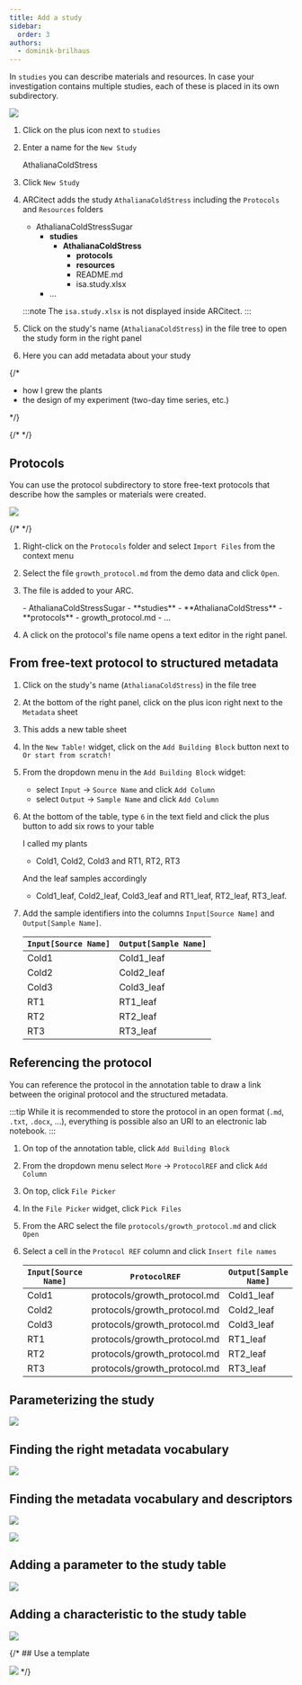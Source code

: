 ```yaml
---
title: Add a study
sidebar:
  order: 3
authors:
  - dominik-brilhaus
---
```



In `studies` you can describe materials and resources. In case your investigation contains multiple studies, each of these is placed in its own subdirectory.

![](@images/start-here/arc-prototypic-study-divide-conquer.svg)

<Card icon="pen" title="ARCitect">

<Steps>

1. Click on the plus icon next to `studies`
2. Enter a name for the `New Study`

    <ViolaSays>

    AthalianaColdStress

    </ViolaSays>

3. Click `New Study`
4. ARCitect adds the study `AthalianaColdStress` including the `Protocols` and `Resources` folders
  
    <FileTree>
    
    - AthalianaColdStressSugar
      - **studies**
        - **AthalianaColdStress**
          - **protocols**
          - **resources**
          - README.md
          - isa.study.xlsx
      - ...
    
    </FileTree>

    :::note
    The `isa.study.xlsx` is not displayed inside ARCitect.
    :::

5. Click on the study's name (`AthalianaColdStress`) in the file tree to open the study form in the right panel
6. Here you can add metadata about your study

</Steps>

</Card>

{/* 
<ViolaSays>

- how I grew the plants
- the design of my experiment (two-day time series, etc.)

</ViolaSays>
 */}


{/* <Card icon="approve-check" title="Protocols"> */}

## Protocols

You can use the protocol subdirectory to store free-text protocols that describe how the samples or materials were created.

![](@images/start-here/arc-prototypic-study-identify.svg)

{/* </Card> */}

<Card icon="pen" title="ARCitect">
<Steps>

1. Right-click on the `Protocols` folder and select `Import Files` from the context menu 
3. Select the file `growth_protocol.md` from the demo data and click `Open`.
4. The file is added to your ARC.
  
    <FileTree>
    - AthalianaColdStressSugar
      - **studies**
        - **AthalianaColdStress**
          - **protocols**
            - growth_protocol.md
      - ...
    </FileTree>

5. A click on the protocol's file name opens a text editor in the right panel.


</Steps>
</Card>

## From free-text protocol to structured metadata

<Card icon="pen" title="ARCitect">
<Steps>

1. Click on the study's name (`AthalianaColdStress`) in the file tree
2. At the bottom of the right panel, click on the plus icon right next to the `Metadata` sheet
3. This adds a new table sheet
4. In the `New Table!` widget, click on the `Add Building Block` button next to `Or start from scratch!`
5. From the dropdown menu in the `Add Building Block` widget:
    - select `Input` -> `Source Name` and click `Add Column`
    - select `Output` -> `Sample Name` and click `Add Column`
6. At the bottom of the table, type `6` in the text field and click the plus button to add six rows to your table

    <ViolaSays>

    I called my plants 
    - Cold1, Cold2, Cold3 and RT1, RT2, RT3  
    
    And the leaf samples accordingly
    - Cold1_leaf, Cold2_leaf, Cold3_leaf and RT1_leaf, RT2_leaf, RT3_leaf. 

    </ViolaSays>

7. Add the sample identifiers into the columns `Input[Source Name]` and `Output[Sample Name]`.

    `Input[Source Name]` | `Output[Sample Name]`
    -------------------- |  --------------------
    Cold1                |  Cold1_leaf
    Cold2                |  Cold2_leaf
    Cold3                |  Cold3_leaf
    RT1                  |  RT1_leaf
    RT2                  |  RT2_leaf
    RT3                  |  RT3_leaf

</Steps>
</Card>

## Referencing the protocol

You can reference the protocol in the annotation table to draw a link between the original protocol and the structured metadata. 

:::tip
While it is recommended to store the protocol in an open format (`.md`, `.txt`, `.docx`, …), everything is possible also an URI to an electronic lab notebook.
:::

<Card icon="pen" title="ARCitect">
<Steps>

1. On top of the annotation table, click `Add Building Block`
1. From the dropdown menu select `More` -> `ProtocolREF` and click `Add Column`
1. On top, click `File Picker`
1. In the `File Picker` widget, click `Pick Files`
2. From the ARC select the file `protocols/growth_protocol.md` and click `Open`
1. Select a cell in the `Protocol REF` column and click `Insert file names`

    `Input[Source Name]` | `ProtocolREF` | `Output[Sample Name]`
    -------------------- |  --------------------   |  --------------------
    Cold1                |  protocols/growth_protocol.md | Cold1_leaf
    Cold2                |  protocols/growth_protocol.md | Cold2_leaf
    Cold3                |  protocols/growth_protocol.md | Cold3_leaf
    RT1                  |  protocols/growth_protocol.md | RT1_leaf
    RT2                  |  protocols/growth_protocol.md | RT2_leaf
    RT3                  |  protocols/growth_protocol.md | RT3_leaf

</Steps>
</Card>

## Parameterizing the study

![](@images/start-here/arc-prototypic-study-parameterization.svg)

## Finding the right metadata vocabulary

![](@images/start-here/arc-prototypic-study-parameterization1.svg)

## Finding the metadata vocabulary and descriptors

![](@images/start-here/arc-prototypic-study-parameterization2.svg)

![](@images/start-here/arc-prototypic-study-parameterization3.svg)

## Adding a parameter to the study table 

![](@images/start-here/arc-prototypic-metadata-table-add-parameter.svg)

## Adding a characteristic to the study table 

![](@images/start-here/arc-prototypic-metadata-table-add-characteristic.svg)



{/* ## Use a template

![](@images/start-here/swate-templates.svg) */}